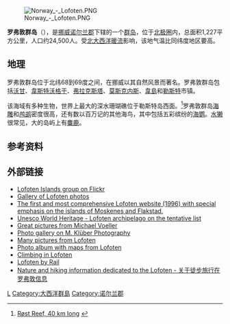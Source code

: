 [[File:Norway_-_Lofoten.PNG|thumb]]

'''罗弗敦群岛'''（{{lang-no|Lofoten}}），是[[挪威|挪威]][[诺尔兰郡|诺尔兰郡]]下辖的一个[[群岛|群岛]]，位于[[北极圈|北极圈]]内，总面积1,227平方公里，人口约24,500人。受[[北大西洋暖流|北大西洋暖流]]影响，该地气温比同纬度地区要高。

==地理==
罗弗敦群岛位于北纬68到69度之间，在挪威以其自然风景而著名。罗弗敦群岛包括[[沃甘|沃甘]]、[[韋斯特沃格于|韋斯特沃格于]]、[[弗拉克斯塔|弗拉克斯塔]]、[[莫斯克内斯|莫斯克内斯]]、[[韋島_(挪威)|韋島]]和[[勒斯特|勒斯特]]市镇。

该海域有多种生物，世界上最大的深水珊瑚礁位于勒斯特岛西面。<ref>[http://www.aftenposten.no/english/local/article1595004.ece Røst Reef, 40 km long] {{webarchive|url=https://web.archive.org/web/20070208061554/http://www.aftenposten.no/english/local/article1595004.ece |date=2007-02-08 }}</ref>罗弗敦群岛[[白尾海雕|海雕]]和[[鸬鹚|鸬鹚]]密度很高，还有数以百万记的其他海鸟，其中包括五彩缤纷的[[海鹦|海鹦]]。[[水獭|水獭]]很常见，大的岛屿上有[[麋鹿|麋鹿]]。

==参考资料==
{{reflist}}

== 外部链接 ==
{{commonscat|Lofoten}}
{{refbegin}}
* [http://www.flickr.com/groups/lofoten/ Lofoten Islands group on Flickr]
* [http://replevin.smugmug.com/gallery/3053270 Gallery of Lofoten photos]{{dead link|date=2018年4月 |bot=InternetArchiveBot |fix-attempted=yes }}
* [http://www.lofoten-info.no The first and most comprehensive Lofoten website (1996) with special emphasis on the islands of Moskenes and Flakstad.]
* [http://whc.unesco.org/en/tentativelists/1751/ Unesco World Heritage - Lofoten archipelago on the tentative list]
* [https://web.archive.org/web/20090215113741/http://www.michael-voeller.org/lft/ Great pictures from Michael Voeller]
* [https://web.archive.org/web/20051219041926/http://www.m-klueber.de/Foto/Lofoten/Lofoten.htm Photo gallery on M. Klüber Photography]
* [http://www.norphoto.com/r/eng50.php Many pictures from Lofoten]
* [https://web.archive.org/web/20090215103908/http://www.trekinu.com/viewtrek.aspx?trkid=ampiz427w1d9f0t Photo album with maps from Lofoten]
* [http://www.climbandmore.com/climbing,143,0,1,regions.html Climbing in Lofoten]
* [https://web.archive.org/web/20080619060314/http://forum.interrail.net/viewtopic.php?t=1285 Lofoten by Rail]
* [http://www.hiking-lofoten.net Nature and hiking information dedicated to the Lofoten - 关于徒步旅行在罗弗敦信息]
{{refend}}

{{coord|display=title}}
{{Norway-geo-stub}}
{{normdaten}}
[[Category:挪威岛屿|L]]
[[Category:大西洋群島|Category:大西洋群島]]
[[Category:诺尔兰郡|Category:诺尔兰郡]]